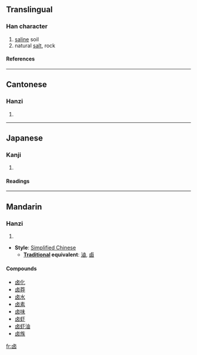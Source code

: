 {{see|滷|鹵}}

==Translingual==
===Han character===
{{Han char|rn=25|rad=卜|as=05|sn=9|four=|canj=卜田大 (YWK)}}
# [[saline]] soil
# natural [[salt]], rock
====References====
{{Han ref|kx=0158.100|dkj=02794|hdz=74609.020|uh=5364|ud=21348}}
----
==Cantonese==
===Hanzi===
{{yue-hanzi|jyut=|y=lou5}}
# {{defn|Cantonese}}
----
==Japanese==
===Kanji===
{{ja-kanji|grade=|rs=卜05}}
# {{defn|Japanese}} 
====Readings====
{{ja-readings|on=[[せい]] (sei)|kun=}}
----
==Mandarin==
===Hanzi===
{{cmn-hanzi|pin=[[lǔ]] (lu3)|wg=lu<sup>3</sup>}}
# {{defn|Mandarin}}

* '''Style''': [[Simplified Chinese]] 
** '''[[Traditional Chinese|Traditional]] equivalent''': [[滷]], [[鹵]]

====Compounds====
*[[卤化]]
*[[卤莽]]
*[[卤水]]
*[[卤素]]
*[[卤味]]
*[[卤虾]]
*[[卤虾油]]
*[[卤族]]

[[fr:卤]]